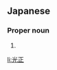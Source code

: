 ==Japanese==
{{ja-kanjitab|みつ|まさ}}

===Proper noun===
{{ja-pos|proper|みつまさ}}

# {{given name|male|lang=ja|sort=みつまさ}}

[[li:光正]]